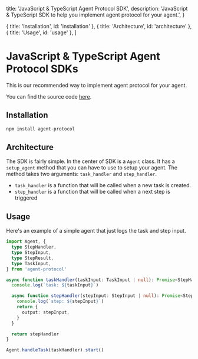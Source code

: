   title: 'JavaScript & TypeScript Agent Protocol SDK',
  description:
    'JavaScript & TypeScript SDK to help you implement agent protocol for your agent.',
}

  { title: 'Installation', id: 'installation' },
  { title: 'Architecture', id: 'architecture' },
  { title: 'Usage', id: 'usage' },
]

# JavaScript & TypeScript Agent Protocol SDKs

This is our recommended way to implement agent protocol for your agent.

You can find the source code [here](https://github.com/e2b-dev/agent-protocol/tree/main/sdk/js).

## Installation

```sh
npm install agent-protocol
```

## Architecture

The SDK is fairly simple. In the center of SDK is a `Agent` class. It has a `setup_agent` method that you can have to use to setup your agent. The method takes two arguments: `task_handler` and `step_handler`.

- `task_handler` is a function that will be called when a new task is created.
- `step_handler` is a function that will be called when a next step is triggered

## Usage

Here's an example of a simple agent that just logs the task and step input.

```ts
import Agent, {
  type StepHandler,
  type StepInput,
  type StepResult,
  type TaskInput,
} from 'agent-protocol'

async function taskHandler(taskInput: TaskInput | null): Promise<StepHandler> {
  console.log(`task: ${taskInput}`)

  async function stepHandler(stepInput: StepInput | null): Promise<StepResult> {
    console.log(`step: ${stepInput}`)
    return {
      output: stepInput,
    }
  }

  return stepHandler
}

Agent.handleTask(taskHandler).start()
```
